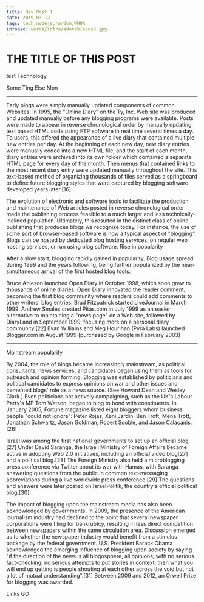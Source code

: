 ```yaml
---
title: Dev Post 1
date: 2019-03-12
tags: tech,nodejs,random,WHOA
infopic: words/intro/adorablepuck.jpg
---
```

# THE TITLE OF THIS POST
test
Technology

<Anchor>Some Ting Else Mon</Anchor>
***

Early blogs were simply manually updated components of common Websites. In 1995, the "Online Diary" on the Ty, Inc. Web site was produced and updated manually before any blogging programs were available. Posts were made to appear in reverse chronological order by manually updating text based HTML code using FTP software in real time several times a day. To users, this offered the appearance of a live diary that contained multiple new entries per day. At the beginning of each new day, new diary entries were manually coded into a new HTML file, and the start of each month, diary entries were archived into its own folder which contained a separate HTML page for every day of the month. Then menus that contained links to the most recent diary entry were updated manually throughout the site. This text-based method of organizing thousands of files served as a springboard to define future blogging styles that were captured by blogging software developed years later.[16]

The evolution of electronic and software tools to facilitate the production and maintenance of Web articles posted in reverse chronological order made the publishing process feasible to a much larger and less technically-inclined population. Ultimately, this resulted in the distinct class of online publishing that produces blogs we recognize today. For instance, the use of some sort of browser-based software is now a typical aspect of "blogging". Blogs can be hosted by dedicated blog hosting services, on regular web hosting services, or run using blog software.
Rise in popularity

After a slow start, blogging rapidly gained in popularity. Blog usage spread during 1999 and the years following, being further popularized by the near-simultaneous arrival of the first hosted blog tools:

Bruce Ableson launched Open Diary in October 1998, which soon grew to thousands of online diaries. Open Diary innovated the reader comment, becoming the first blog community where readers could add comments to other writers' blog entries.
Brad Fitzpatrick started LiveJournal in March 1999.
Andrew Smales created Pitas.com in July 1999 as an easier alternative to maintaining a "news page" on a Web site, followed by DiaryLand in September 1999, focusing more on a personal diary community.[22]
Evan Williams and Meg Hourihan (Pyra Labs) launched Blogger.com in August 1999 (purchased by Google in February 2003)

*** 
<Anchor>Mainstream popularity</Anchor>

By 2004, the role of blogs became increasingly mainstream, as political consultants, news services, and candidates began using them as tools for outreach and opinion forming. Blogging was established by politicians and political candidates to express opinions on war and other issues and cemented blogs' role as a news source. (See Howard Dean and Wesley Clark.) Even politicians not actively campaigning, such as the UK's Labour Party's MP Tom Watson, began to blog to bond with constituents. In January 2005, Fortune magazine listed eight bloggers whom business people "could not ignore": Peter Rojas, Xeni Jardin, Ben Trott, Mena Trott, Jonathan Schwartz, Jason Goldman, Robert Scoble, and Jason Calacanis.[26]

Israel was among the first national governments to set up an official blog.[27] Under David Saranga, the Israeli Ministry of Foreign Affairs became active in adopting Web 2.0 initiatives, including an official video blog[27] and a political blog.[28] The Foreign Ministry also held a microblogging press conference via Twitter about its war with Hamas, with Saranga answering questions from the public in common text-messaging abbreviations during a live worldwide press conference.[29] The questions and answers were later posted on IsraelPolitik, the country's official political blog.[30]

The impact of blogging upon the mainstream media has also been acknowledged by governments. In 2009, the presence of the American journalism industry had declined to the point that several newspaper corporations were filing for bankruptcy, resulting in less direct competition between newspapers within the same circulation area. Discussion emerged as to whether the newspaper industry would benefit from a stimulus package by the federal government. U.S. President Barack Obama acknowledged the emerging influence of blogging upon society by saying "if the direction of the news is all blogosphere, all opinions, with no serious fact-checking, no serious attempts to put stories in context, then what you will end up getting is people shouting at each other across the void but not a lot of mutual understanding".[31] Between 2009 and 2012, an Orwell Prize for blogging was awarded. 

<Anchor>Links</Anchor>
<TransitionLink to='/words/misc/helloworld'>GO</TransitionLink>
